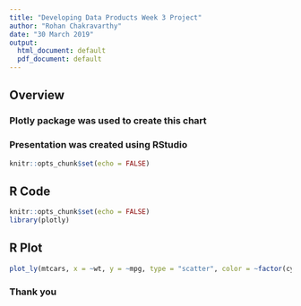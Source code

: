 ```yaml
---
title: "Developing Data Products Week 3 Project"
author: "Rohan Chakravarthy"
date: "30 March 2019"
output:
  html_document: default
  pdf_document: default
---
```


## Overview
### Plotly package was used to create this chart
### Presentation was created using RStudio

```r
knitr::opts_chunk$set(echo = FALSE)
```

## R Code

```r
knitr::opts_chunk$set(echo = FALSE)
library(plotly)

```

## R Plot
```r
plot_ly(mtcars, x = ~wt, y = ~mpg, type = "scatter", color = ~factor(cyl), size = ~hp)
```

### Thank you

